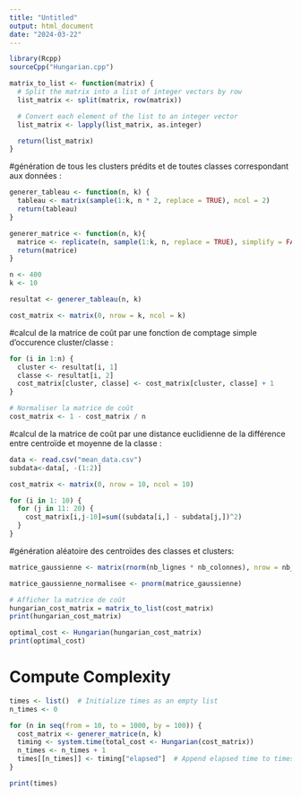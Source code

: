 ```yaml
---
title: "Untitled"
output: html_document
date: "2024-03-22"
---
```



```r
library(Rcpp)
sourceCpp("Hungarian.cpp")
```

```r
matrix_to_list <- function(matrix) {
  # Split the matrix into a list of integer vectors by row
  list_matrix <- split(matrix, row(matrix))

  # Convert each element of the list to an integer vector
  list_matrix <- lapply(list_matrix, as.integer)

  return(list_matrix)
}
```



#génération de tous les clusters prédits et de toutes classes correspondant aux données : 
```r

generer_tableau <- function(n, k) {
  tableau <- matrix(sample(1:k, n * 2, replace = TRUE), ncol = 2)
  return(tableau)
}

generer_matrice <- function(n, k){
  matrice <- replicate(n, sample(1:k, n, replace = TRUE), simplify = FALSE)
  return(matrice)
}

n <- 400 
k <- 10   

resultat <- generer_tableau(n, k)

cost_matrix <- matrix(0, nrow = k, ncol = k)
```

#calcul de la matrice de coût par une fonction de comptage simple d'occurence cluster/classe :
```r
for (i in 1:n) {
  cluster <- resultat[i, 1]  
  classe <- resultat[i, 2]   
  cost_matrix[cluster, classe] <- cost_matrix[cluster, classe] + 1
}

# Normaliser la matrice de coût
cost_matrix <- 1 - cost_matrix / n
```


#calcul de la matrice de coût par une distance euclidienne de la différence entre centroïde et moyenne de la classe : 
```r

data <- read.csv("mean_data.csv")
subdata<-data[, -(1:2)]

cost_matrix <- matrix(0, nrow = 10, ncol = 10)

for (i in 1: 10) {
  for (j in 11: 20) {
    cost_matrix[i,j-10]=sum((subdata[i,] - subdata[j,])^2)
  }
}

```

#génération aléatoire des centroïdes des classes et clusters:

```r

matrice_gaussienne <- matrix(rnorm(nb_lignes * nb_colonnes), nrow = nb_lignes, ncol = nb_colonnes)

matrice_gaussienne_normalisee <- pnorm(matrice_gaussienne)

```

```r
# Afficher la matrice de coût
hungarian_cost_matrix = matrix_to_list(cost_matrix)
print(hungarian_cost_matrix)

optimal_cost <- Hungarian(hungarian_cost_matrix)
print(optimal_cost)
```

# Compute Complexity

```r
times <- list()  # Initialize times as an empty list
n_times <- 0

for (n in seq(from = 10, to = 1000, by = 100)) {
  cost_matrix <- generer_matrice(n, k)
  timing <- system.time(total_cost <- Hungarian(cost_matrix))
  n_times <- n_times + 1
  times[[n_times]] <- timing["elapsed"]  # Append elapsed time to times list
}

print(times)
```


